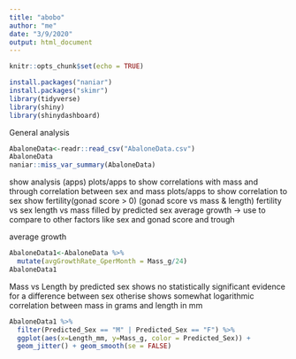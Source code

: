 ---
title: "abobo"
author: "me"
date: "3/9/2020"
output: html_document
---

```{r setup, include=FALSE}
knitr::opts_chunk$set(echo = TRUE)
```

```{r}
install.packages("naniar")
install.packages("skimr")
library(tidyverse)
library(shiny)
library(shinydashboard)
```
General analysis
```{r}
AbaloneData<-readr::read_csv("AbaloneData.csv")
AbaloneData
naniar::miss_var_summary(AbaloneData)
```
show analysis (apps)
    plots/apps to show correlations with mass and through
    correlation between sex and mass
    plots/apps to show correlation to sex
    show fertility(gonad score > 0)
      (gonad score vs mass & length)
      fertility vs sex
      length vs mass filled by predicted sex
      average growth -> use to compare to other factors like sex and gonad score and trough

 average growth
```{r}
AbaloneData1<-AbaloneData %>%
  mutate(avgGrowthRate_GperMonth = Mass_g/24)
AbaloneData1
```
Mass vs Length by predicted sex shows no statistically significant evidence for a difference between sex
otherise shows somewhat logarithmic correlation between mass in grams and length in mm
```{r}
AbaloneData1 %>% 
  filter(Predicted_Sex == "M" | Predicted_Sex == "F") %>%
  ggplot(aes(x=Length_mm, y=Mass_g, color = Predicted_Sex)) +
  geom_jitter() + geom_smooth(se = FALSE)
```





